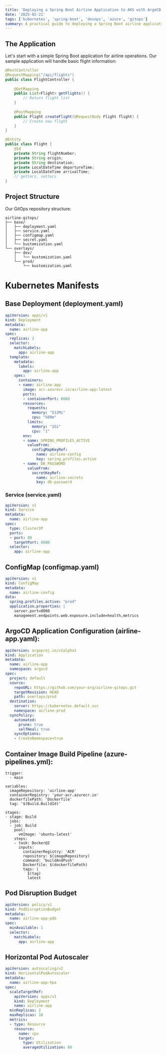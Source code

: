 ```yaml
---
title: 'Deploying a Spring Boot Airline Application to AKS with ArgoCD'
date: '2025-02-21'
tags: ['kubernetes', 'spring-boot', 'devops', 'azure', 'gitops']
summary: A practical guide to deploying a Spring Boot airline application on AKS using GitOps with ArgoCD
---
```


## The Application

Let's start with a simple Spring Boot application for airline operations. Our sample application will handle basic flight information:

```java
@RestController
@RequestMapping("/api/flights")
public class FlightController {
    
    @GetMapping
    public List<Flight> getFlights() {
        // Return flight list
    }
    
    @PostMapping
    public Flight createFlight(@RequestBody Flight flight) {
        // Create new flight
    }
}

@Entity
public class Flight {
    @Id
    private String flightNumber;
    private String origin;
    private String destination;
    private LocalDateTime departureTime;
    private LocalDateTime arrivalTime;
    // getters, setters
}
```
## Project Structure
Our GitOps repository structure:
```
airline-gitops/
├── base/
│   ├── deployment.yaml
│   ├── service.yaml
│   ├── configmap.yaml
│   ├── secret.yaml
│   └── kustomization.yaml
└── overlays/
    ├── dev/
    │   └── kustomization.yaml
    └── prod/
        └── kustomization.yaml
```
# Kubernetes Manifests
## Base Deployment (deployment.yaml)

```yaml
apiVersion: apps/v1
kind: Deployment
metadata:
  name: airline-app
spec:
  replicas: 2
  selector:
    matchLabels:
      app: airline-app
  template:
    metadata:
      labels:
        app: airline-app
    spec:
      containers:
      - name: airline-app
        image: acr.azurecr.io/airline-app:latest
        ports:
        - containerPort: 8080
        resources:
          requests:
            memory: "512Mi"
            cpu: "500m"
          limits:
            memory: "1Gi"
            cpu: "1"
        env:
        - name: SPRING_PROFILES_ACTIVE
          valueFrom:
            configMapKeyRef:
              name: airline-config
              key: spring.profiles.active
        - name: DB_PASSWORD
          valueFrom:
            secretKeyRef:
              name: airline-secrets
              key: db-password
```

### Service (service.yaml)

```yaml
apiVersion: v1
kind: Service
metadata:
  name: airline-app
spec:
  type: ClusterIP
  ports:
  - port: 80
    targetPort: 8080
  selector:
    app: airline-app
```

## ConfigMap (configmap.yaml)
```yaml
apiVersion: v1
kind: ConfigMap
metadata:
  name: airline-config
data:
  spring.profiles.active: "prod"
  application.properties: |
    server.port=8080
    management.endpoints.web.exposure.include=health,metrics
```

## ArgoCD Application Configuration (airline-app.yaml):
```yaml
apiVersion: argoproj.io/v1alpha1
kind: Application
metadata:
  name: airline-app
  namespace: argocd
spec:
  project: default
  source:
    repoURL: https://github.com/your-org/airline-gitops.git
    targetRevision: HEAD
    path: overlays/prod
  destination:
    server: https://kubernetes.default.svc
    namespace: airline-prod
  syncPolicy:
    automated:
      prune: true
      selfHeal: true
    syncOptions:
    - CreateNamespace=true
```

## Container Image Build Pipeline (azure-pipelines.yml):
```
trigger:
  - main

variables:
  imageRepository: 'airline-app'
  containerRegistry: 'your-acr.azurecr.io'
  dockerfilePath: 'Dockerfile'
  tag: '$(Build.BuildId)'

stages:
- stage: Build
  jobs:
  - job: Build
    pool:
      vmImage: 'ubuntu-latest'
    steps:
    - task: Docker@2
      inputs:
        containerRegistry: 'ACR'
        repository: $(imageRepository)
        command: 'buildAndPush'
        Dockerfile: $(dockerfilePath)
        tags: |
          $(tag)
          latest
```

## Pod Disruption Budget
```yaml
apiVersion: policy/v1
kind: PodDisruptionBudget
metadata:
  name: airline-app-pdb
spec:
  minAvailable: 1
  selector:
    matchLabels:
      app: airline-app
```

## Horizontal Pod Autoscaler
```yaml
apiVersion: autoscaling/v2
kind: HorizontalPodAutoscaler
metadata:
  name: airline-app-hpa
spec:
  scaleTargetRef:
    apiVersion: apps/v1
    kind: Deployment
    name: airline-app
  minReplicas: 2
  maxReplicas: 10
  metrics:
  - type: Resource
    resource:
      name: cpu
      target:
        type: Utilization
        averageUtilization: 80
```